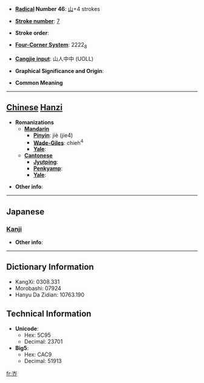 * '''[[Wiktionary:Chinese radical index| Radical]] Number 46''': [[Wiktionary:Chinese radical index 山|山]]+4 strokes

* '''[[Wiktionary:Chinese total strokes index|Stroke number]]''': [[Wiktionary:Chinese total strokes index 7|7]]

* '''Stroke order''': 

* '''[[Wiktionary:Chinese four corner index|Four-Corner System]]''': 2222<sub>8</sub>

* '''[[Wiktionary:Chinese Cangjie index|Cangjie input]]''': 山人中中 (UOLL)

* '''Graphical Significance and Origin''': 

* '''Common Meaning'''

----

== [[Chinese]] [[Hanzi]] ==

* '''Romanizations'''
** '''[[Mandarin]]'''
*** '''[[Pinyin]]''': jiè (jie4)
*** '''[[Wade-Giles]]''': chieh<sup>4</sup>
*** '''[[Yale]]''': 
** '''[[Cantonese]]'''
*** '''[[Jyutping]]''':
*** '''[[Penkyamp]]''': 
*** '''[[Yale]]''': 

* '''Other info''': 

----

==Japanese==
===[[Kanji]]===
{{kanji|on readings=[[かい]] (kai)|kun readings=}}

* '''Other info''':  

----

== Dictionary Information ==

* KangXi: 0308.331
* Morobashi: 07924
* Hanyu Da Zidian: 10763.190

== Technical Information ==

* '''Unicode''':
** Hex: 5C95
** Decimal: 23701
* '''Big5''':
** Hex: CAC9
** Decimal: 51913

[[fr:岕]]